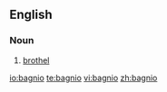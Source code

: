 ==English==

===Noun===
{{infl|en|noun}}
#[[brothel]]

{{anagrams:en/abgino}}
[[io:bagnio]]
[[te:bagnio]]
[[vi:bagnio]]
[[zh:bagnio]]